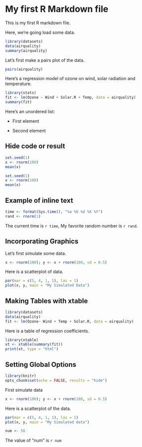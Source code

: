 My first R Markdown file
===========

This is my first R markdown file.

Here, we're going load some data.

```r
library(datasets)
data(airquality)
summary(airquality)
```

Let's first make a pairs plot of the data.
```r
pairs(airquality)
```

Here's a regression model of ozone on wind, solar radiation and temperature.

```r
library(stats)
fit <- lm(Ozone ~ Wind + Solar.R + Temp, data = airquality)
summary(fit)
```

Here's an unordered list:

* First element

* Second element


## Hide code or result
```r
set.seed(1)
x <- rnorm(100)
mean(x)
```

```r
set.seed(1)
x <- rnorm(100)
mean(x)
```

## Example of inline text

```r
time <- format(Sys.time(), "%a %b %d %X %Y")
rand <- rnorm(1)
```

The current time is `r time`, My favorite random number is `r rand`.

## Incorporating Graphics
Let's first simulate some data.
```r
x <- rnorm(100); y <- x + rnorm(100, sd = 0.5)
```
Here is a scatterplot of data.
```r
par(mar = c(5, 4, 1, 1), las = 1)
plot(x, y, main = "My Simulated Data")
```

## Making Tables with xtable
```r
library(datasets)
data(airquality)
fit <- lm(Ozone~ Wind + Temp + Solar.R, data = airquality)
```
Here is a table of regression coefficients.
```r
library(xtable)
xt <- xtable(summary(fit))
print(xt, type = "html")
```

## Setting Global Options
```r
library(knitr)
opts_chunk$set(echo = FALSE, results = "hide")
```
First simulate data
```r
x <- rnorm(100); y <- x + rnorm(100, sd = 0.5)
```
Here is a scatterplot of the data.

```r
par(mar = c(5, 4, 1, 1), las = 1)
plot(x, y, main = "My Simulated data")
```

```r
num <- 50
```
The value of "num" is `r num`